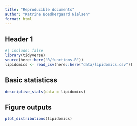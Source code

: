 ```yaml
---
title: "Reproducible documents"
author: "Katrine Boedkergaard Nielsen"
format: html
---
```


## Header 1

```r
#| include: false
library(tidyverse)
source(here::here("R/functions.R"))
lipidomics <- read_csv(here::here("data/lipidomics.csv"))
```

## Basic statisticss

```r
descriptive_stats(data = lipidomics)
```

## Figure outputs

```r
plot_distributions(lipidomics)
```
